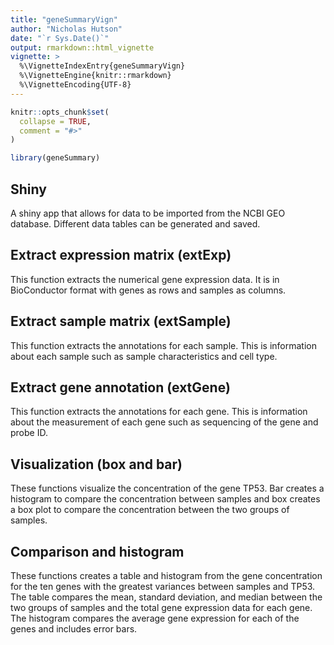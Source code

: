 ```yaml
---
title: "geneSummaryVign"
author: "Nicholas Hutson"
date: "`r Sys.Date()`"
output: rmarkdown::html_vignette
vignette: >
  %\VignetteIndexEntry{geneSummaryVign}
  %\VignetteEngine{knitr::rmarkdown}
  %\VignetteEncoding{UTF-8}
---
```


```r
knitr::opts_chunk$set(
  collapse = TRUE,
  comment = "#>"
)
```

```r
library(geneSummary)
```

## Shiny
A shiny app that allows for data to be imported from the NCBI GEO database. Different data tables can be generated and saved.

## Extract expression matrix (extExp)
This function extracts the numerical gene expression data. It is in BioConductor format with genes as rows and samples as columns.

## Extract sample matrix (extSample)
This function extracts the annotations for each sample. This is information about each sample such as sample characteristics and cell type.

## Extract gene annotation (extGene)
This function extracts the annotations for each gene. This is information about the measurement of each gene such as sequencing of the gene and probe ID. 

## Visualization (box and bar)
These functions visualize the concentration of the gene TP53. Bar creates a histogram to compare the concentration between samples and box creates a box plot to compare the concentration between the two groups of samples. 

## Comparison and histogram
These functions creates a table and histogram from the gene concentration for the ten genes with the greatest variances between samples and TP53. The table compares the mean, standard deviation, and median between the two groups of samples and the total gene expression data for each gene. The histogram compares the average gene expression for each of the genes and includes error bars.  
